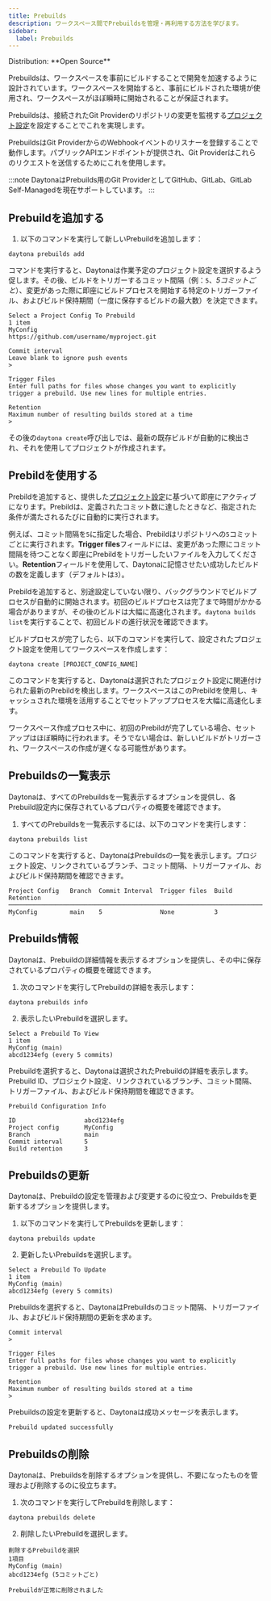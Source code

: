 ```yaml
---
title: Prebuilds
description: ワークスペース間でPrebuildsを管理・再利用する方法を学びます。
sidebar:
  label: Prebuilds
---
```



<Label>
  Distribution: **Open Source**
</Label>

Prebuildsは、ワークスペースを事前にビルドすることで開発を加速するように設計されています。ワークスペースを開始すると、事前にビルドされた環境が使用され、ワークスペースがほぼ瞬時に開始されることが保証されます。

Prebuildsは、接続されたGit Providerのリポジトリの変更を監視する[プロジェクト設定](/docs/ja/usage/projects#project-configuration)を設定することでこれを実現します。

PrebuildsはGit ProviderからのWebhookイベントのリスナーを登録することで動作します。パブリックAPIエンドポイントが提供され、Git Providerはこれらのリクエストを送信するためにこれを使用します。

:::note
DaytonaはPrebuilds用のGit ProviderとしてGitHub、GitLab、GitLab Self-Managedを現在サポートしています。
:::

## Prebuildを追加する

1. 以下のコマンドを実行して新しいPrebuildを追加します：

```shell
daytona prebuilds add
```

コマンドを実行すると、Daytonaは作業予定のプロジェクト設定を選択するよう促します。その後、ビルドをトリガーするコミット間隔（例：`5`、_5コミットごと_）、変更があった際に即座にビルドプロセスを開始する特定のトリガーファイル、およびビルド保持期間（一度に保存するビルドの最大数）を決定できます。

```text
Select a Project Config To Prebuild
1 item
MyConfig
https://github.com/username/myproject.git
```

```text
Commit interval
Leave blank to ignore push events
>
```

```text
Trigger Files
Enter full paths for files whose changes you want to explicitly trigger a prebuild. Use new lines for multiple entries.
```

```text
Retention
Maximum number of resulting builds stored at a time
>
```

その後の`daytona create`呼び出しでは、最新の既存ビルドが自動的に検出され、それを使用してプロジェクトが作成されます。

## Prebildを使用する

Prebildを追加すると、提供した[プロジェクト設定](/docs/ja/usage/projects#project-configuration)に基づいて即座にアクティブになります。Prebildは、定義されたコミット数に達したときなど、指定された条件が満たされるたびに自動的に実行されます。

例えば、コミット間隔を`5`に指定した場合、Prebildはリポジトリへの`5`コミットごとに実行されます。**Trigger files**フィールドには、変更があった際にコミット間隔を待つことなく即座にPrebildをトリガーしたいファイルを入力してください。**Retention**フィールドを使用して、Daytonaに記憶させたい成功したビルドの数を定義します（デフォルトは`3`）。

Prebildを追加すると、別途設定していない限り、バックグラウンドでビルドプロセスが自動的に開始されます。初回のビルドプロセスは完了まで時間がかかる場合がありますが、その後のビルドは大幅に高速化されます。`daytona builds list`を実行することで、初回ビルドの進行状況を確認できます。

ビルドプロセスが完了したら、以下のコマンドを実行して、設定されたプロジェクト設定を使用してワークスペースを作成します：

```shell
daytona create [PROJECT_CONFIG_NAME]
```

このコマンドを実行すると、Daytonaは選択されたプロジェクト設定に関連付けられた最新のPrebildを検出します。ワークスペースはこのPrebildを使用し、キャッシュされた環境を活用することでセットアッププロセスを大幅に高速化します。

ワークスペース作成プロセス中に、初回のPrebildが完了している場合、セットアップはほぼ瞬時に行われます。そうでない場合は、新しいビルドがトリガーされ、ワークスペースの作成が遅くなる可能性があります。

## Prebuildsの一覧表示

Daytonaは、すべてのPrebuildsを一覧表示するオプションを提供し、各Prebuild設定内に保存されているプロパティの概要を確認できます。

1. すべてのPrebuildsを一覧表示するには、以下のコマンドを実行します：

```shell
daytona prebuilds list
```

このコマンドを実行すると、DaytonaはPrebuildsの一覧を表示します。プロジェクト設定、リンクされているブランチ、コミット間隔、トリガーファイル、およびビルド保持期間を確認できます。

```text
Project Config   Branch  Commit Interval  Trigger files  Build Retention
────────────────────────────────────────────────────────────────────────
MyConfig         main    5                None           3
```

## Prebuilds情報

Daytonaは、Prebuildの詳細情報を表示するオプションを提供し、その中に保存されているプロパティの概要を確認できます。

1. 次のコマンドを実行してPrebuildの詳細を表示します：

```shell
daytona prebuilds info
```

2. 表示したいPrebuildを選択します。

```text
Select a Prebuild To View
1 item
MyConfig (main)                                                              
abcd1234efg (every 5 commits)
```

Prebuildを選択すると、Daytonaは選択されたPrebuildの詳細を表示します。Prebuild ID、プロジェクト設定、リンクされているブランチ、コミット間隔、トリガーファイル、およびビルド保持期間を確認できます。

```text
Prebuild Configuration Info                                                                   
                                                                                             
ID                   abcd1234efg
Project config       MyConfig
Branch               main
Commit interval      5
Build retention      3
```

## Prebuildsの更新

Daytonaは、Prebuildの設定を管理および変更するのに役立つ、Prebuildsを更新するオプションを提供します。

1. 以下のコマンドを実行してPrebuildsを更新します：

```shell
daytona prebuilds update
```

2. 更新したいPrebuildsを選択します。

```text
Select a Prebuild To Update
1 item
MyConfig (main)                                                              
abcd1234efg (every 5 commits)
```

Prebuildsを選択すると、DaytonaはPrebuildsのコミット間隔、トリガーファイル、およびビルド保持期間の更新を求めます。

```text
Commit interval
>
```

```text
Trigger Files
Enter full paths for files whose changes you want to explicitly trigger a prebuild. Use new lines for multiple entries.
```

```text
Retention
Maximum number of resulting builds stored at a time
>
```

Prebuildsの設定を更新すると、Daytonaは成功メッセージを表示します。

```text
Prebuild updated successfully
```

## Prebuildsの削除

Daytonaは、Prebuildsを削除するオプションを提供し、不要になったものを管理および削除するのに役立ちます。

1. 次のコマンドを実行してPrebuildを削除します：

```shell
daytona prebuilds delete
```

2. 削除したいPrebuildを選択します。

```text
削除するPrebuildを選択
1項目
MyConfig (main)
abcd1234efg (5コミットごと)
```

```text
Prebuildが正常に削除されました
```
